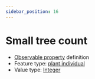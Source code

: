 ```yaml
---
sidebar_position: 16
---
```



# Small tree count

- [Observable property](/viewers/dawe-vocabs?uri=https://linked.data.gov.au/def/test/dawe-cv/48370fb2-ab58-4f19-8d99-6d005f61538a) definition
- Feature type: [plant individual](http://linked.data.gov.au/def/tern-cv/60d7edf8-98c6-43e9-841c-e176c334d270)
- Value type: [Integer](https://w3id.org/tern/ontologies/tern/Integer)


<Example protocolModule="condition" observableProperty="https://linked.data.gov.au/def/test/dawe-cv/48370fb2-ab58-4f19-8d99-6d005f61538a" />

